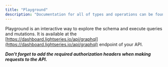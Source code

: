 ```yaml
---
title: "Playground"
description: "Documentation for all of types and operations can be found in our GraphQL playground."
---
```


Playground is an interactive way to explore the schema and execute queries and mutations. It is available at the [https://dashboard.lightseries.io/api/graphql](https://dashboard.lightseries.io/api/graphql) endpoint of your API.

_**Don't forget to add the required authorization headers when making requests to the API.**_
